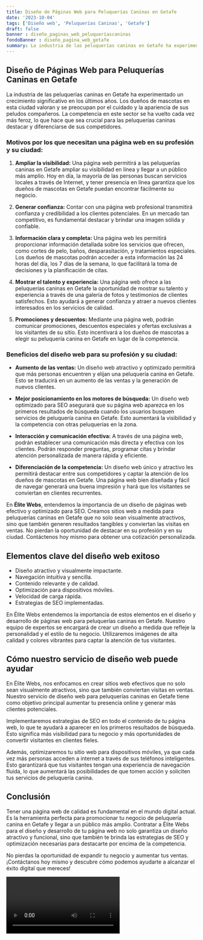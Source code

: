```yaml
---
title: Diseño de Páginas Web para Peluquerías Caninas en Getafe
date: '2023-10-04'
tags: ['Diseño web', 'Peluquerías Caninas', 'Getafe']
draft: false
banner : diseño_paginas_web_peluqueríascaninas
fondoBanner : diseño_pagina_web_getafe
summary: La industria de las peluquerías caninas en Getafe ha experimentado un crecimiento significativo en los últimos años. Los dueños de mascotas en esta ciudad valoran y se preocupan por el cuidado y la apariencia de sus peludos compañeros. La competencia en este sector se ha vuelto cada vez más feroz, lo que hace que sea crucial para las peluquerías caninas destacar y diferenciarse de sus competidores.
---
```


## **Diseño de Páginas Web para Peluquerías Caninas en Getafe**

La industria de las peluquerías caninas en Getafe ha experimentado un crecimiento significativo en los últimos años. Los dueños de mascotas en esta ciudad valoran y se preocupan por el cuidado y la apariencia de sus peludos compañeros. La competencia en este sector se ha vuelto cada vez más feroz, lo que hace que sea crucial para las peluquerías caninas destacar y diferenciarse de sus competidores.

### **Motivos por los que necesitan una página web en su profesión y su ciudad:**

1. **Ampliar la visibilidad:** Una página web permitirá a las peluquerías caninas en Getafe ampliar su visibilidad en línea y llegar a un público más amplio. Hoy en día, la mayoría de las personas buscan servicios locales a través de Internet, y tener presencia en línea garantiza que los dueños de mascotas en Getafe puedan encontrar fácilmente su negocio.

2. **Generar confianza:** Contar con una página web profesional transmitirá confianza y credibilidad a los clientes potenciales. En un mercado tan competitivo, es fundamental destacar y brindar una imagen sólida y confiable.

3. **Información clara y completa:** Una página web les permitirá proporcionar información detallada sobre los servicios que ofrecen, como cortes de pelo, baños, desparasitación, y tratamientos especiales. Los dueños de mascotas podrán acceder a esta información las 24 horas del día, los 7 días de la semana, lo que facilitará la toma de decisiones y la planificación de citas.

4. **Mostrar el talento y experiencia:** Una página web ofrece a las peluquerías caninas en Getafe la oportunidad de mostrar su talento y experiencia a través de una galería de fotos y testimonios de clientes satisfechos. Esto ayudará a generar confianza y atraer a nuevos clientes interesados en los servicios de calidad.

5. **Promociones y descuentos:** Mediante una página web, podrán comunicar promociones, descuentos especiales y ofertas exclusivas a los visitantes de su sitio. Esto incentivará a los dueños de mascotas a elegir su peluquería canina en Getafe en lugar de la competencia.

### **Beneficios del diseño web para su profesión y su ciudad:**

- **Aumento de las ventas:** Un diseño web atractivo y optimizado permitirá que más personas encuentren y elijan una peluquería canina en Getafe. Esto se traducirá en un aumento de las ventas y la generación de nuevos clientes.

- **Mejor posicionamiento en los motores de búsqueda:** Un diseño web optimizado para SEO asegurará que su página web aparezca en los primeros resultados de búsqueda cuando los usuarios busquen servicios de peluquería canina en Getafe. Esto aumentará la visibilidad y la competencia con otras peluquerías en la zona.

- **Interacción y comunicación efectiva:** A través de una página web, podrán establecer una comunicación más directa y efectiva con los clientes. Podrán responder preguntas, programar citas y brindar atención personalizada de manera rápida y eficiente.

- **Diferenciación de la competencia:** Un diseño web único y atractivo les permitirá destacar entre sus competidores y captar la atención de los dueños de mascotas en Getafe. Una página web bien diseñada y fácil de navegar generará una buena impresión y hará que los visitantes se conviertan en clientes recurrentes.

En **Élite Webs**, entendemos la importancia de un diseño de páginas web efectivo y optimizado para SEO. Creamos sitios web a medida para peluquerías caninas en Getafe que no solo sean visualmente atractivos, sino que también generen resultados tangibles y conviertan las visitas en ventas. No pierdan la oportunidad de destacar en su profesión y en su ciudad. Contáctenos hoy mismo para obtener una cotización personalizada.

<GifSeo />

<Cta />

## Elementos clave del diseño web exitoso

- Diseño atractivo y visualmente impactante.
- Navegación intuitiva y sencilla.
- Contenido relevante y de calidad.
- Optimización para dispositivos móviles.
- Velocidad de carga rápida.
- Estrategias de SEO implementadas.

En Élite Webs entendemos la importancia de estos elementos en el diseño y desarrollo de páginas web para peluquerías caninas en Getafe. Nuestro equipo de expertos se encargará de crear un diseño a medida que refleje la personalidad y el estilo de tu negocio. Utilizaremos imágenes de alta calidad y colores vibrantes para captar la atención de tus visitantes.

## Cómo nuestro servicio de diseño web puede ayudar

En Élite Webs, nos enfocamos en crear sitios web efectivos que no solo sean visualmente atractivos, sino que también conviertan visitas en ventas. Nuestro servicio de diseño web para peluquerías caninas en Getafe tiene como objetivo principal aumentar tu presencia online y generar más clientes potenciales.

Implementaremos estrategias de SEO en todo el contenido de tu página web, lo que te ayudará a aparecer en los primeros resultados de búsqueda. Esto significa más visibilidad para tu negocio y más oportunidades de convertir visitantes en clientes fieles.

Además, optimizaremos tu sitio web para dispositivos móviles, ya que cada vez más personas acceden a internet a través de sus teléfonos inteligentes. Esto garantizará que tus visitantes tengan una experiencia de navegación fluida, lo que aumentará las posibilidades de que tomen acción y soliciten tus servicios de peluquería canina.

## Conclusión

Tener una página web de calidad es fundamental en el mundo digital actual. Es la herramienta perfecta para promocionar tu negocio de peluquería canina en Getafe y llegar a un público más amplio. Contratar a Élite Webs para el diseño y desarrollo de tu página web no solo garantiza un diseño atractivo y funcional, sino que también te brinda las estrategias de SEO y optimización necesarias para destacarte por encima de la competencia.

No pierdas la oportunidad de expandir tu negocio y aumentar tus ventas. ¡Contáctanos hoy mismo y descubre cómo podemos ayudarte a alcanzar el éxito digital que mereces!

<Video />

<CtaBot job='Peluquerías Caninas' city='Getafe'/>

<Gmaps query='Getafe+españa+maps' />